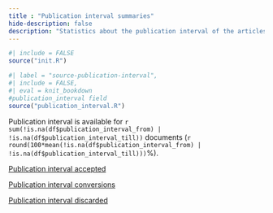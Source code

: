 ```yaml
---
title : "Publication interval summaries"
hide-description: false
description: "Statistics about the publication interval of the articles"
---
```


```r
#| include = FALSE
source("init.R")
```
```r
#| label = "source-publication-interval",
#| include = FALSE,
#| eval = knit_bookdown
#publication_interval field
source("publication_interval.R")
```

Publication interval is available for `r sum(!is.na(df$publication_interval_from) | !is.na(df$publication_interval_till))` documents (`r round(100*mean(!is.na(df$publication_interval_from) | !is.na(df$publication_interval_till)))`%). 

[Publication interval accepted](dataTable/data_table.html?path=../output.tables/publication_interval_accepted.csv)

[Publication interval conversions](dataTable/data_table.html?path=../output.tables/publication_interval_conversion_nontrivial.csv)

[Publication interval discarded](dataTable/data_table.html?path=../output.tables/publication_interval_discarded.csv)


